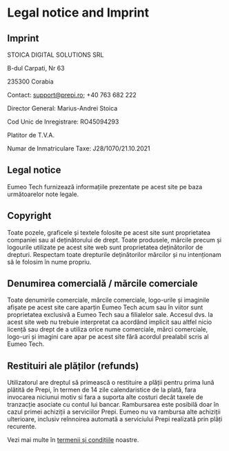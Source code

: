 # Legal notice and Imprint

## Imprint
STOICA DIGITAL SOLUTIONS SRL

B-dul Carpati, Nr 63

235300 Corabia

Contact: support@prepi.ro; +40 763 682 222

Director General: Marius-Andrei Stoica

Cod Unic de Inregistrare: RO45094293

Platitor de T.V.A.

Numar de Inmatriculare Taxe: J28/1070/21.10.2021


## Legal notice
Eumeo Tech furnizează informațiile prezentate pe acest site pe baza următoarelor note legale.

## Copyright
Toate pozele, graficele și textele folosite pe acest site sunt proprietatea companiei sau al deținătorului de drept. Toate produsele, mărcile precum și logourile utilizate pe acest site web sunt proprietatea deținătorilor de drepturi. Respectam toate drepturile deținătorilor mărcilor și nu intenționam să le folosim în nume propriu.

## Denumirea comercială / mărcile comerciale
Toate denumirile comerciale, mărcile comerciale, logo-urile și imaginile afișate pe acest site care aparțin Eumeo Tech acum sau în viitor sunt proprietatea exclusivă a Eumeo Tech sau a filialelor sale. Accesul dvs. la acest site web nu trebuie interpretat ca acordând implicit sau altfel nicio licență sau drept de a utiliza orice nume comerciale, mărci comerciale, logo-uri și imagini care apar pe acest site fără acordul prealabil scris al Eumeo Tech.

## Restituiri ale plăților (refunds)
Utilizatorul are dreptul să primească o restituire a plății pentru prima lună plătită de Prepi, în termen de 14 zile calendaristice de la plată, fara invocarea niciunui motiv si fara a suporta alte costuri decât taxele de tranzacție asociate cu contul lui bancar. Rambursarea este posibilă doar în cazul primei achiziții a serviciilor Prepi. Eumeo nu va rambursa alte achiziții ulterioare, inclusiv reînnoirea automată a serviciului Prepi realizată prin plăți recurente.

Vezi mai multe în [termenii și condițiile](/terms-of-service) noastre.

